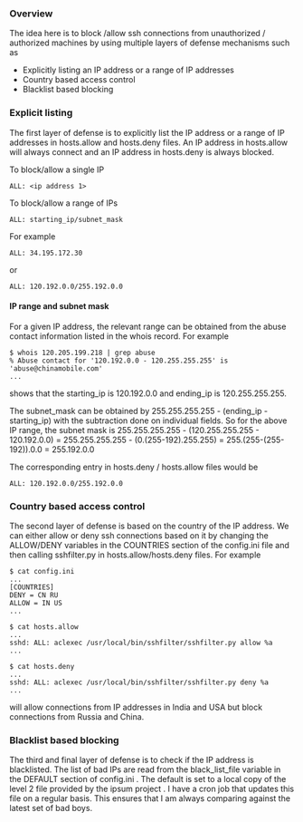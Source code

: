 === Overview ===
The idea here is to block /allow ssh connections from unauthorized / authorized machines by using multiple layers of defense mechanisms such as
* Explicitly listing an IP address or a range of IP addresses
* Country based access control
* Blacklist based blocking

=== Explicit listing ===
The first layer of defense is to explicitly list the IP address or a range of IP addresses in hosts.allow and hosts.deny files. An IP address in hosts.allow will always connect and an IP address in hosts.deny is always blocked. 

To block/allow a single IP
<pre>
ALL: <ip address 1>
</pre>

To block/allow a range of IPs
<pre>
ALL: starting_ip/subnet_mask
</pre>

For example

<pre>
ALL: 34.195.172.30
</pre>
or
<pre>
ALL: 120.192.0.0/255.192.0.0
</pre>

==== IP range and subnet mask ====

For a given IP address, the relevant range can be obtained from the abuse contact information listed in the whois record. For example 
<pre>
$ whois 120.205.199.218 | grep abuse
% Abuse contact for '120.192.0.0 - 120.255.255.255' is 'abuse@chinamobile.com'
...
</pre>
shows that the starting_ip is 120.192.0.0 and ending_ip is 120.255.255.255.

The subnet_mask can be obtained by 255.255.255.255 - (ending_ip - starting_ip) with the subtraction done on individual fields. So for the above IP range, the subnet mask is 255.255.255.255 - (120.255.255.255 - 120.192.0.0) = 255.255.255.255 - (0.(255-192).255.255) = 255.(255-(255-192)).0.0 = 255.192.0.0

The corresponding entry in hosts.deny / hosts.allow files would be 

<pre>
ALL: 120.192.0.0/255.192.0.0
</pre>

=== Country based access control ===
The second layer of defense is based on the country of the IP address. We can either allow or deny ssh connections based on it by changing the ALLOW/DENY variables in the COUNTRIES section of the config.ini file and then calling sshfilter.py in hosts.allow/hosts.deny files. For example

<pre>
$ cat config.ini
...
[COUNTRIES]
DENY = CN RU
ALLOW = IN US
...

$ cat hosts.allow
...
sshd: ALL: aclexec /usr/local/bin/sshfilter/sshfilter.py allow %a
...

$ cat hosts.deny
...
sshd: ALL: aclexec /usr/local/bin/sshfilter/sshfilter.py deny %a
...
</pre>

will allow connections from IP addresses in India and USA but block connections from Russia and China.

=== Blacklist based blocking ===
The third and final layer of defense is to check if the IP address is blacklisted. The list of bad IPs are read from the black_list_file variable in the DEFAULT section of config.ini . The default is set to a local copy of the level 2 file provided by the ipsum project <fill the exact location later>. I have a cron job that updates this file on a regular basis. This ensures that I am always comparing against the latest set of bad boys.


